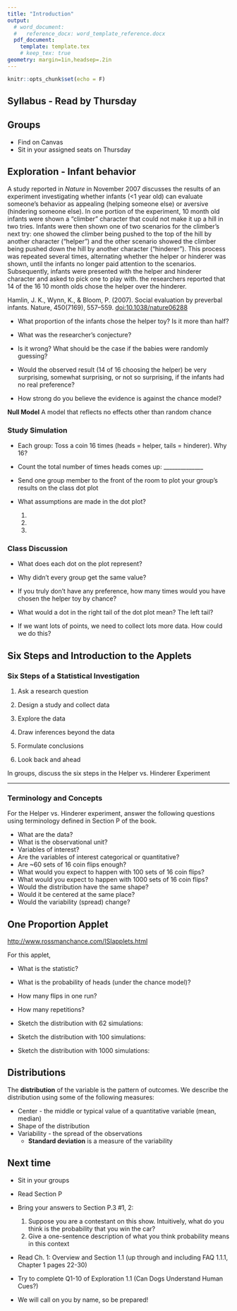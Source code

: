 ```yaml
---
title: "Introduction"
output: 
  # word_document:
  #   reference_docx: word_template_reference.docx
  pdf_document:
    template: template.tex
    # keep_tex: true
geometry: margin=1in,headsep=.2in
---
```


```r
knitr::opts_chunk$set(echo = F)
```


## Syllabus - Read by Thursday

## Groups
- Find on Canvas
- Sit in your assigned seats on Thursday

## Exploration - Infant behavior

A study reported in *Nature* in November 2007 discusses the results of an experiment investigating whether infants (<1 year old) can evaluate someone's behavior as appealing (helping someone else) or aversive (hindering someone else). In one portion of the experiment, 10 month old infants were shown a "climber" character that could not make it up a hill in two tries. Infants were then shown one of two scenarios for the climber's next try: one showed the climber being pushed to the top of the hill by another character ("helper") and the other scenario showed the climber being pushed down the hill by another character ("hinderer"). This process was repeated several times, alternating whether the helper or hinderer was shown, until the infants no longer paid attention to the scenarios. Subsequently, infants were presented with the helper and hinderer character and asked to pick one to play with. the researchers reported that 14 of the 16 10 month olds chose the helper over the hinderer.

Hamlin, J. K., Wynn, K., & Bloom, P. (2007). Social evaluation by preverbal infants. Nature, 450(7169), 557–559. [doi:10.1038/nature06288](https://www.nature.com/articles/nature06288)


- What proportion of the infants chose the helper toy? Is it more than half? \vfil

- What was the researcher's conjecture? \vfil

- Is it wrong? What should be the case if the babies were randomly guessing?\vfil

- Would the observed result (14 of 16 choosing the helper) be very surprising, somewhat surprising, or not so surprising, if the infants had no real preference?\vfil

- How strong do you believe the evidence is against the chance model?\vfil\vfil

**Null Model** A model that reflects no effects other than random chance

\clearpage
### Study Simulation

- Each group: Toss a coin 16 times (heads = helper, tails = hinderer). Why 16?\vfil

- Count the total number of times heads comes up: ______________

- Send one group member to the front of the room to plot your group's results on the class dot plot\vfil\vfil\vfil

- What assumptions are made in the dot plot?
  1. \phantom{a}
  
  2. \phantom{a}\vfil
  
  3. \phantom{a}\vfil
  
### Class Discussion

- What does each dot on the plot represent?\vfil

- Why didn't every group get the same value?\vfil

- If you truly don't have any preference, how many times would you have chosen the helper toy by chance?\vfil

- What would a dot in the right tail of the dot plot mean? The left tail?\vfil

- If we want lots of points, we need to collect lots more data. How could we do this?\vfil

\clearpage

## Six Steps and Introduction to the Applets

### Six Steps of a Statistical Investigation

1. Ask a research question

2. Design a study and collect data

3. Explore the data

4. Draw inferences beyond the data

5. Formulate conclusions

6. Look back and ahead

In groups, discuss the six steps in the Helper vs. Hinderer Experiment

-------------------

### Terminology and Concepts
For the Helper vs. Hinderer experiment, answer the following questions using terminology defined in Section P of the book.

- What are the data? \vfil
- What is the observational unit? \vfil
- Variables of interest? \vfil
- Are the variables of interest categorical or quantitative? \vfil
- Are ~60 sets of 16 coin flips enough? \vfil
- What would you expect to happen with 100 sets of 16 coin flips? \vfil
- What would you expect to happen with 1000 sets of 16 coin flips? \vfil
- Would the distribution have the same shape?\vfil
- Would it be centered at the same place? \vfil
- Would the variability (spread) change? \vfil

\clearpage
## One Proportion Applet

[http://www.rossmanchance.com/ISIapplets.html](http://www.rossmanchance.com/ISIapplets.html)

For this applet, 

- What is the statistic?\vfil

- What is the probability of heads (under the chance model)? \vfil

- How many flips in one run?\vfil

- How many repetitions?\vfil

- Sketch the distribution with 62 simulations:\vfil\vfil

- Sketch the distribution with 100 simulations:\vfil\vfil

- Sketch the distribution with 1000 simulations:\vfil\vfil

\clearpage
## Distributions

The **distribution** of the variable is the pattern of outcomes. We describe the distribution using some of the following measures:
  
- Center - the middle or typical value of a quantitative variable (mean, median)\vfil
- Shape of the distribution\vfil
- Variability - the spread of the observations
  - **Standard deviation** is a measure of the variability\vfil

## Next time

- Sit in your groups

- Read Section P

- Bring your answers to Section P.3 #1, 2:
  1. Suppose you are a contestant on this show. Intuitively, what do you think is the probability that you win the car? \vfil
  2. Give a one-sentence description of what you think probability means in this context\vfil

- Read Ch. 1: Overview and Section 1.1 (up through and including FAQ 1.1.1, Chapter 1 pages 22-30)
- Try to complete Q1-10 of Exploration 1.1 (Can Dogs Understand Human Cues?)
- We will call on you by name, so be prepared!
  
